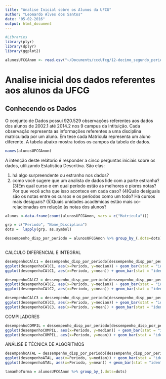 ```yaml
---
title: "Analise Inicial sobre os Alunos da UFCG"
author: "Leonardo Alves dos Santos"
date: "05-02-2016"
output: html_document
---
```

```r
#Libraries
library(plyr)
library(dplyr)
library(ggplot2)
```

```r
alunosUFCGAnon <- read.csv("~/Documents/cccUfcg/12-decimo_segundo_periodo/AD2/data/alunosUFCGAnon.csv")
```
Analise inicial dos dados referentes aos alunos da UFCG
======

Conhecendo os Dados
------

O conjunto de Dados possui 920.529 observações referentes aos dados dos alunos de 2002.1 até 2014.2 nos 9 campus da Intituição. Cada observação representa as informações referentes a uma disciplina matriculada por um aluno. Em tese cada Matricula representa um aluno diferente. A tabela abaixo mostra todos os campos da tabela de dados. 

```r
names(alunosUFCGAnon)
```

A intenção deste relátorio é responder a cinco perguntas iniciais sobre os dados, utilizando Estatística Descritiva. São elas:

(1) há algo surpreendente ou estranho nos dados? 
(2) como você sugere que um analista de dados lide com a parte estranha?
(3)Em qual curso e em qual período estão as melhores e piores notas? Por que você acha que isso acontece em cada caso?
(4)Quão desiguais são os notas entre os cursos e os períodos como um todo? Há cursos mais desiguais?
(5)Quais unidades acadêmicas estão mais co-relacionadas em relação às notas dos alunos?


```r
alunos <-data.frame(count(alunosUFCGAnon, vars = c("Matricula")))
```


```r
grp = c("Periodo", "Nome_Disciplina")
dots =  lapply(grp, as.symbol)

dessempenho_disp_por_periodo = alunosUFCGAnon %>% group_by_(.dots=dots) %>% summarise(mean=mean(Media_Disciplina,na.rm=TRUE ), sd=sd(Media_Disciplina, na.rm=TRUE), median = median(Media_Disciplina, na.rm=TRUE))
                                                                                                                                                                                                           
```

CALCULO DIFERENCIAL E INTEGRAL
```r
desempenhoCAlC1 = dessempenho_disp_por_periodo[dessempenho_disp_por_periodo$Nome_Disciplina == "CALCULO DIFERENCIAL E INTEGRAL I",]
ggplot(desempenhoCAlC1, aes(x=Periodo, y=median)) + geom_bar(stat = "identity")
ggplot(desempenhoCAlC1, aes(x=Periodo, y=mean)) + geom_bar(stat = "identity")

```
```r
desempenhoCAlC2 = dessempenho_disp_por_periodo[dessempenho_disp_por_periodo$Nome_Disciplina == "CALCULO DIFERENCIAL E INTEGRAL II",]
ggplot(desempenhoCAlC2, aes(x=Periodo, y=median)) + geom_bar(stat = "identity")
ggplot(desempenhoCAlC2, aes(x=Periodo, y=mean)) + geom_bar(stat = "identity")
```
```r
desempenhoCAlC3 = dessempenho_disp_por_periodo[dessempenho_disp_por_periodo$Nome_Disciplina == "CALCULO DIFERENCIAL E INTEGRAL III",]
ggplot(desempenhoCAlC3, aes(x=Periodo, y=median)) + geom_bar(stat = "identity")
ggplot(desempenhoCAlC3, aes(x=Periodo, y=mean)) + geom_bar(stat = "identity")
```

COMPILADORES
```r
desempenhoCOMPIL = dessempenho_disp_por_periodo[dessempenho_disp_por_periodo$Nome_Disciplina == "COMPILADORES",]
ggplot(desempenhoCOMPIL, aes(x=Periodo, y=median)) + geom_bar(stat = "identity")
ggplot(desempenhoCOMPIL, aes(x=Periodo, y=mean)) + geom_bar(stat = "identity")
```
ANÁLISE E TÉCNICA DE ALGORITMOS
```r
desempenhoATAL = dessempenho_disp_por_periodo[dessempenho_disp_por_periodo$Nome_Disciplina == "ANÁLISE E TÉCNICA DE ALGORITMOS",]
ggplot(desempenhoATAL, aes(x=Periodo, y=median)) + geom_bar(stat = "identity")
ggplot(desempenhoATAL, aes(x=Periodo, y=mean)) + geom_bar(stat = "identity")
```


```r
tamanhoTurma = alunosUFCGAnon %>% group_by_(.dots=dots)
```


